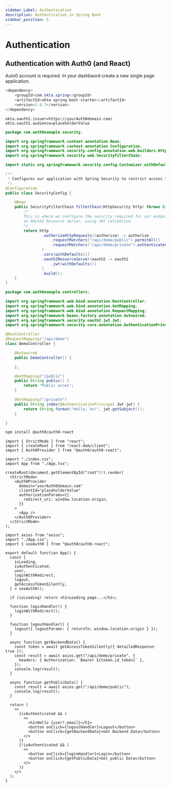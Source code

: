 ```yaml
---
sidebar_Label: Authentication
description: Authentication in Spring Boot
sidebar_position: 5
---
```



# Authentication

## Authentication with Auth0 (and React)

Auto0 account is required. In your dashbaord create a new single page application.

<Tabs>

<TabItem value="Depandancies">

```java title="pom.xml"
<dependency>
    <groupId>com.okta.spring</groupId>
    <artifactId>okta-spring-boot-starter</artifactId>
    <version>3.0.7</version>
</dependency>
```

```properties title="application.properties"
okta.oauth2.issuer=https://yourAuth0domain.com/
okta.oauth2.audience=placeholderValue
```

</TabItem>

<TabItem value="Security Config">

```java title="SecurityConfig.java"
package com.auth0exmaple.security;

import org.springframework.context.annotation.Bean;
import org.springframework.context.annotation.Configuration;
import org.springframework.security.config.annotation.web.builders.HttpSecurity;
import org.springframework.security.web.SecurityFilterChain;

import static org.springframework.security.config.Customizer.withDefaults;

/**
 * Configures our application with Spring Security to restrict access to our API endpoints.
 */
@Configuration
public class SecurityConfig {

    @Bean
    public SecurityFilterChain filterChain(HttpSecurity http) throws Exception {
        /*
        This is where we configure the security required for our endpoints and setup our app to serve as
        an OAuth2 Resource Server, using JWT validation.
        */
        return http
                .authorizeHttpRequests((authorize) -> authorize
                    .requestMatchers("/api/demo/public").permitAll()
                    .requestMatchers("/api/demo/private").authenticated()
                )
                .cors(withDefaults())
                .oauth2ResourceServer(oauth2 -> oauth2
                    .jwt(withDefaults())
                )
                .build();
    }
}
```

</TabItem>

<TabItem value="Controller">

```java title="DemoController.java"
package com.auth0exmaple.controllers;

import org.springframework.web.bind.annotation.RestController;
import org.springframework.web.bind.annotation.GetMapping;
import org.springframework.web.bind.annotation.RequestMapping;
import org.springframework.beans.factory.annotation.Autowired;
import org.springframework.security.oauth2.jwt.Jwt;
import org.springframework.security.core.annotation.AuthenticationPrincipal;

@RestController
@RequestMapping("/api/demo")
class DemoController {

    @Autowired
    public DemoController() {

    };

    @GetMapping("/public")
    public String publuc() {
        return "Public acces";
    }

    @GetMapping("/private")
	public String index(@AuthenticationPrincipal Jwt jwt) {
		return String.format("Hello, %s!", jwt.getSubject());
	}

}
```

</TabItem>

<TabItem value="Frontend Setup">

```bash
npm install @auth0/auth0-react
```

```tsx
import { StrictMode } from "react";
import { createRoot } from "react-dom/client";
import { Auth0Provider } from "@auth0/auth0-react";

import "./index.css";
import App from "./App.tsx";

createRoot(document.getElementById("root")!).render(
  <StrictMode>
    <Auth0Provider
      domain="yourAuth0domain.com"
      clientId="placeholderValue"
      authorizationParams={{
        redirect_uri: window.location.origin,
      }}
    >
      <App />
    </Auth0Provider>
  </StrictMode>
);
```

</TabItem>

<TabItem value="Component">

```tsx
import axios from "axios";
import "./App.css";
import { useAuth0 } from "@auth0/auth0-react";

export default function App() {
  const {
    isLoading,
    isAuthenticated,
    user,
    loginWithRedirect,
    logout,
    getAccessTokenSilently,
  } = useAuth0();

  if (isLoading) return <h1>Loading page...</h1>;

  function loginHandler() {
    loginWithRedirect();
  }

  function logoutHandler() {
    logout({ logoutParams: { returnTo: window.location.origin } });
  }

  async function getBackendData() {
    const token = await getAccessTokenSilently({ detailedResponse: true });
    const result = await axios.get("/api/demo/private", {
      headers: { Authorization: `Bearer ${token.id_token}` },
    });
    console.log(result);
  }

  async function getPublicData() {
    const result = await axios.get("/api/demo/public");
    console.log(result);
  }

  return (
    <>
      {isAuthenticated && (
        <>
          <h1>Hello {user?.email}</h1>
          <button onClick={logoutHandler}>Logout</button>
          <button onClick={getBackendData}>Get Backend Data</button>
        </>
      )}
      {!isAuthenticated && (
        <>
          <button onClick={loginHandler}>Login</button>
          <button onClick={getPublicData}>Get public Data</button>
        </>
      )}
    </>
  );
}
```

</TabItem>

</Tabs>
